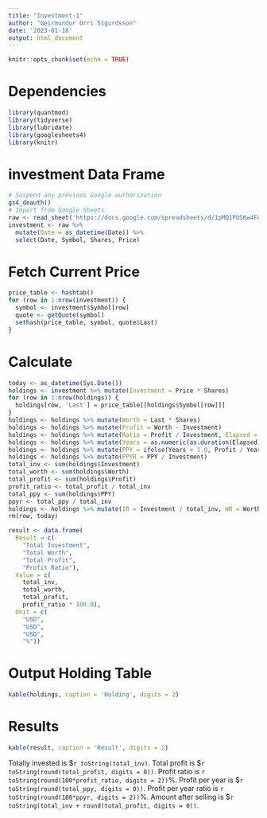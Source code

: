 ---
title: "Investment-1"
author: "Geirmundur Orri Sigurdsson"
date: '2023-01-18'
output: html_document
---

```{r setup, include=FALSE}
knitr::opts_chunk$set(echo = TRUE)
```

# Dependencies

```{r dependencies, message=FALSE, warning=FALSE}
library(quantmod)
library(tidyverse)
library(lubridate)
library(googlesheets4)
library(knitr)
```

# investment Data Frame

```{r investment}
# Suspend any previous Google authorization
gs4_deauth()
# Import from Google Sheets
raw <- read_sheet('https://docs.google.com/spreadsheets/d/1pMQ1PUSKw4Fd7f21yGokdLx1EuQtn2KAGvaGyrjNU7Q')
investment <- raw %>%
  mutate(Date = as_datetime(Date)) %>%
  select(Date, Symbol, Shares, Price)
```

# Fetch Current Price

```{r fetch}
price_table <- hashtab()
for (row in 1:nrow(investment)) {
  symbol <- investment$Symbol[row]
  quote <- getQuote(symbol)
  sethash(price_table, symbol, quote$Last)
}
```

# Calculate

```{r calculate}
today <- as_datetime(Sys.Date())
holdings <- investment %>% mutate(Investment = Price * Shares)
for (row in 1:nrow(holdings)) {
  holdings[row, 'Last'] = price_table[[holdings$Symbol[row]]]
}
holdings <- holdings %>% mutate(Worth = Last * Shares)
holdings <- holdings %>% mutate(Profit = Worth - Investment)
holdings <- holdings %>% mutate(Ratio = Profit / Investment, Elapsed = today - Date)
holdings <- holdings %>% mutate(Years = as.numeric(as.duration(Elapsed)) / 31536000)
holdings <- holdings %>% mutate(PPY = ifelse(Years > 1.0, Profit / Years, Profit))
holdings <- holdings %>% mutate(PPYR = PPY / Investment)
total_inv <- sum(holdings$Investment)
total_worth <- sum(holdings$Worth)
total_profit <- sum(holdings$Profit)
profit_ratio <- total_profit / total_inv
total_ppy <- sum(holdings$PPY)
ppyr <- total_ppy / total_inv
holdings <- holdings %>% mutate(IR = Investment / total_inv, WR = Worth / total_worth)
rm(row, today)

result <- data.frame(
  Result = c(
    "Total Investment",
    "Total Worth",
    "Total Profit",
    "Profit Ratio"),
  Value = c(
    total_inv,
    total_worth,
    total_profit,
    profit_ratio * 100.0),
  Unit = c(
    "USD",
    "USD",
    "USD",
    "%"))
```

# Output Holding Table

```{r output holding table}
kable(holdings, caption = 'Holding', digits = 2)
```

# Results

```{r output result table}
kable(result, caption = 'Result', digits = 2)
```

Totally invested is $`r toString(total_inv)`. Total profit is $`r toString(round(total_profit, digits = 0))`. Profit ratio is `r toString(round(100*profit_ratio, digits = 2))`%. Profit per year is $`r toString(round(total_ppy, digits = 0))`. Profit per year ratio is `r toString(round(100*ppyr, digits = 2))`%. Amount after selling is $`r toString(total_inv + round(total_profit, digits = 0))`.

